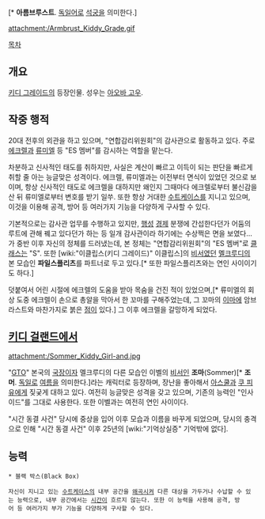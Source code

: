 {{{+1 アームブラスト / Armbrust }}}[* '''아름브루스트'''. [[독일어]]로 [[석궁]]을 의미한다.]

attachment:/Armbrust_Kiddy_Grade.gif

[[목차]]

== 개요 ==
[[키디 그레이드]]의 등장인물. 성우는 [[아오바 고우]].

== 작중 행적 ==
20대 전후의 외관을 하고 있으며, "연합감리위원회"의 감사관으로 활동하고 있다. 주로 [[에크렐]]과 [[류미엘]] 등 "ES 멤버"를 감시하는 역할을 맡는다.

차분하고 신사적인 태도를 취하지만, 사실은 계산이 빠르고 이득이 되는 판단을 빠르게 취할 줄 아는 능글맞은 성격이다. 에크렐, 류미엘과는 이전부터 면식이 있었던 것으로 보이며, 항상 신사적인 태도로 에크렐을 대하지만 왜인지 그때마다 에크렐로부터 불신감을 산 뒤 류미엘로부터 변호를 받기 일쑤. 또한 항상 거대한 [[수트케이스]]를 지니고 있으며, 이것을 이용해 공격, 방어 등 여러가지 기능을 다양하게 구사할 수 있다.

기본적으로는 감사관 업무를 수행하고 있지만, [[행성]] [[경제]] 분쟁에 간섭한다던가 어둠의 루트에 관해 꿰고 있다던가 하는 등 일개 감사관이라 하기에는 수상쩍은 면을 보였다...가 중반 이후 자신의 정체를 드러냈는데, 본 정체는 "연합감리위원회"의 "ES 멤버"로 [[클래스]]는 "S". 또한 [wiki:"이클립스(키디 그레이드)" 이클립스]의 [[비서]]였던 [[멜크루디]]의 본 모습인 '''파일스플리츠'''를 파트너로 두고 있다.[* 또한 파일스플리츠와는 연인 사이이기도 하다.]

덧붙여서 어린 시절에 에크렐의 도움을 받아 목숨을 건진 적이 있었으며,[* 류미엘의 회상 도중 에크렐이 손으로 총알을 막아서 한 꼬마를 구해주었는데, 그 꼬마의 [[이마]]에 암브라스트와 마찬가지로 붉은 [[점]]이 있다.] 그 이후 에크렐을 갈망하게 되었다.

== [[키디 걸랜드]]에서 ==
attachment:/Sommer_Kiddy_Girl-and.jpg

"[[GTO]]" 본국의 [[국장]]이자 멜크루디의 다른 모습인 이벨의 [[비서]]인 '''조마'''(Sommer)[* '''조머'''. [[독일]]로 [[여름]]을 의미한다.]라는 캐릭터로 등장하며, 장난을 좋아해서 [[아스쿨]]과 [[쿠 피유]]에게 짖궂게 대하고 있다. 여전히 능글맞은 성격을 갖고 있으며, 기존의 능력인 "인사이드"를 그대로 사용한다. 또한 이벨과는 여전히 연인 사이이다.

"시간 동결 사건" 당시에 중상을 입어 이후 모습과 이름을 바꾸게 되었으며, 당시의 충격으로 인해 "시간 동결 사건" 이후 25년의 [wiki:"기억상실증" 기억밖에 없다].

== 능력 ==
 * 블랙 박스(Black Box)

 자신이 지니고 있는 [[수트케이스]]의 내부 공간을 [[왜곡]]시켜 다른 대상을 가두거나 수납할 수 있는 능력으로, 내부 공간에서는 [[시간]]이 흐르지 않는다. 또한 이 능력을 사용해 공격, 방어 등 여러가지 부가 기능을 다양하게 구사할 수 있다.
